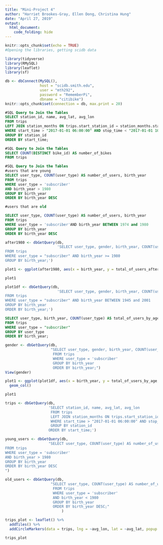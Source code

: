 ```yaml
---
title: "Mini-Project 4"
author: "Harriet Brookes-Gray, Ellen Dong, Christina Hung"
date: "April 27, 2019"
output: 
  html_document:
    code_folding: hide
---
```

```r
knitr::opts_chunk$set(echo = TRUE)
#Opening the libraries, getting scidb data

library(tidyverse)
library(RMySQL)
library(leaflet)
library(sf)

db <- dbConnect(MySQL(), 
                host = "scidb.smith.edu", 
                user = "mth292", 
                password = "RememberPi", 
                dbname = "citibike")
knitr::opts_chunk$set(connection = db, max.print = 20)
```

```sql
#SQL Query to Join the Tables
SELECT station_id, name, avg_lat, avg_lon
FROM trips 
LEFT JOIN station_months ON trips.start_station_id = station_months.station_id
WHERE start_time > "2017-01-01 06:00:00" AND stop_time < "2017-01-01 10:00:00"
GROUP BY station_id
ORDER BY start_time;
```

```sql
#SQL Query to Join the Tables
SELECT COUNT(DISTINCT bike_id) AS number_of_bikes
FROM trips 
```

```sql
#SQL Query to Join the Tables
#users that are young
SELECT user_type, COUNT(user_type) AS number_of_users, birth_year
FROM trips 
WHERE user_type = 'subscriber'
AND birth_year > 1980
GROUP BY birth_year
ORDER BY birth_year DESC
```

```sql
#users that are old

SELECT user_type, COUNT(user_type) AS number_of_users, birth_year
FROM trips 
WHERE user_type = 'subscriber'AND birth_year BETWEEN 1974 and 1980
GROUP BY birth_year
ORDER BY birth_year DESC


```

```r
after1980 <- dbGetQuery(db,
                        'SELECT user_type, gender, birth_year, COUNT(user_type) AS total_of_users_after1980
FROM trips 
WHERE user_type = "subscriber" AND birth_year >= 1980
GROUP BY birth_year;')
```

```r

plot1 <- ggplot(after1980, aes(x = birth_year, y = total_of_users_after1980)) + geom_col()
```

```r
plot1
```

```r
plot1df <- dbGetQuery(db,
                        'SELECT user_type, gender, birth_year, COUNT(user_type) AS total_of_users_by_age
FROM trips 
WHERE user_type = "subscriber" AND birth_year BETWEEN 1945 and 2001
GROUP BY birth_year
ORDER BY birth_year;')
```

```sql
SELECT user_type, birth_year, COUNT(user_type) AS total_of_users_by_age
FROM trips 
WHERE user_type = "subscriber"
GROUP BY user_type
ORDER BY birth_year;
```

```r
gender <- dbGetQuery(db, 
                     "SELECT user_type, gender, birth_year, COUNT(user_type) AS total_of_users_by_age
                      FROM trips 
                      WHERE user_type = 'subscriber'
                      GROUP BY birth_year 
                      ORDER BY birth_year;")
View(gender)
```


```r
plot1 <- ggplot(plot1df, aes(x = birth_year, y = total_of_users_by_age, fill = gender)) + 
  geom_col()

plot1
```


```r
trips <- dbGetQuery(db, 
                    'SELECT station_id, name, avg_lat, avg_lon
                     FROM trips 
                     LEFT JOIN station_months ON trips.start_station_id = station_months.station_id
                     WHERE start_time > "2017-01-01 06:00:00" AND stop_time < "2017-01-01 10:00:00"
                     GROUP BY station_id
                    ORDER BY start_time;')

young_users <- dbGetQuery(db, 
                    "SELECT user_type, COUNT(user_type) AS number_of_users, birth_year
FROM trips 
WHERE user_type = 'subscriber'
AND birth_year > 1980
GROUP BY birth_year
ORDER BY birth_year DESC
")

old_users <- dbGetQuery(db,
                     "SELECT user_type, COUNT(user_type) AS number_of_users, birth_year
                      FROM trips 
                      WHERE user_type = 'subscriber'
                      AND birth_year < 1980
                      GROUP BY birth_year
                      ORDER BY birth_year DESC;"
                          )
```

```r
trips_plot <- leaflet() %>%
  addTiles() %>%
  addCircleMarkers(data = trips, lng = ~avg_lon, lat = ~avg_lat, popup = ~name)

trips_plot
```


